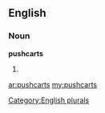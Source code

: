 ==English==

===Noun===
'''pushcarts'''

# {{plural of|[[pushcart]]}}

[[Category:English plurals]]

[[ar:pushcarts]]
[[my:pushcarts]]